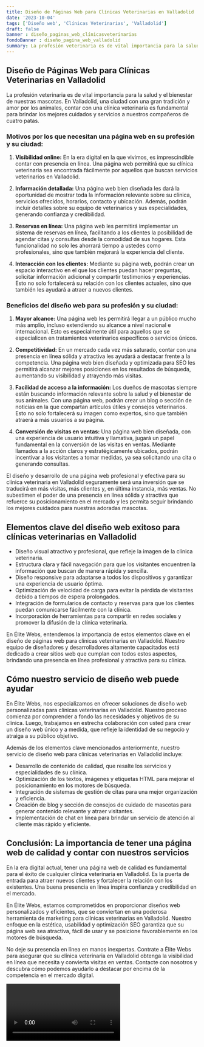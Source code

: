 ```yaml
---
title: Diseño de Páginas Web para Clínicas Veterinarias en Valladolid
date: '2023-10-04'
tags: ['Diseño web', 'Clínicas Veterinarias', 'Valladolid']
draft: false
banner : diseño_paginas_web_clínicasveterinarias
fondoBanner : diseño_pagina_web_valladolid
summary: La profesión veterinaria es de vital importancia para la salud y el bienestar de nuestras mascotas. En Valladolid, una ciudad con una gran tradición y amor por los animales, contar con una clínica veterinaria es fundamental para brindar los mejores cuidados y servicios a nuestros compañeros de cuatro patas.
---
```


## Diseño de Páginas Web para Clínicas Veterinarias en Valladolid

La profesión veterinaria es de vital importancia para la salud y el bienestar de nuestras mascotas. En Valladolid, una ciudad con una gran tradición y amor por los animales, contar con una clínica veterinaria es fundamental para brindar los mejores cuidados y servicios a nuestros compañeros de cuatro patas.

### Motivos por los que necesitan una página web en su profesión y su ciudad:

1. **Visibilidad online:** En la era digital en la que vivimos, es imprescindible contar con presencia en línea. Una página web permitirá que su clínica veterinaria sea encontrada fácilmente por aquellos que buscan servicios veterinarios en Valladolid.

2. **Información detallada:** Una página web bien diseñada les dará la oportunidad de mostrar toda la información relevante sobre su clínica, servicios ofrecidos, horarios, contacto y ubicación. Además, podrán incluir detalles sobre su equipo de veterinarios y sus especialidades, generando confianza y credibilidad.

3. **Reservas en línea:** Una página web les permitirá implementar un sistema de reservas en línea, facilitando a los clientes la posibilidad de agendar citas y consultas desde la comodidad de sus hogares. Esta funcionalidad no solo les ahorrará tiempo a ustedes como profesionales, sino que también mejorará la experiencia del cliente.

4. **Interacción con los clientes:** Mediante su página web, podrán crear un espacio interactivo en el que los clientes puedan hacer preguntas, solicitar información adicional y compartir testimonios y experiencias. Esto no solo fortalecerá su relación con los clientes actuales, sino que también les ayudará a atraer a nuevos clientes.

### Beneficios del diseño web para su profesión y su ciudad:

1. **Mayor alcance:** Una página web les permitirá llegar a un público mucho más amplio, incluso extendiendo su alcance a nivel nacional e internacional. Esto es especialmente útil para aquellos que se especialicen en tratamientos veterinarios específicos o servicios únicos.

2. **Competitividad:** En un mercado cada vez más saturado, contar con una presencia en línea sólida y atractiva les ayudará a destacar frente a la competencia. Una página web bien diseñada y optimizada para SEO les permitirá alcanzar mejores posiciones en los resultados de búsqueda, aumentando su visibilidad y atrayendo más visitas.

3. **Facilidad de acceso a la información:** Los dueños de mascotas siempre están buscando información relevante sobre la salud y el bienestar de sus animales. Con una página web, podrán crear un blog o sección de noticias en la que compartan artículos útiles y consejos veterinarios. Esto no solo fortalecerá su imagen como expertos, sino que también atraerá a más usuarios a su página.

4. **Conversión de visitas en ventas:** Una página web bien diseñada, con una experiencia de usuario intuitiva y llamativa, jugará un papel fundamental en la conversión de las visitas en ventas. Mediante llamados a la acción claros y estratégicamente ubicados, podrán incentivar a los visitantes a tomar medidas, ya sea solicitando una cita o generando consultas.

El diseño y desarrollo de una página web profesional y efectiva para su clínica veterinaria en Valladolid seguramente será una inversión que se traducirá en más visitas, más clientes y, en última instancia, más ventas. No subestimen el poder de una presencia en línea sólida y atractiva que refuerce su posicionamiento en el mercado y les permita seguir brindando los mejores cuidados para nuestras adoradas mascotas.

<GifSeo />

<Cta />

## Elementos clave del diseño web exitoso para clínicas veterinarias en Valladolid

- Diseño visual atractivo y profesional, que refleje la imagen de la clínica veterinaria.
- Estructura clara y fácil navegación para que los visitantes encuentren la información que buscan de manera rápida y sencilla.
- Diseño responsive para adaptarse a todos los dispositivos y garantizar una experiencia de usuario óptima.
- Optimización de velocidad de carga para evitar la pérdida de visitantes debido a tiempos de espera prolongados.
- Integración de formularios de contacto y reservas para que los clientes puedan comunicarse fácilmente con la clínica.
- Incorporación de herramientas para compartir en redes sociales y promover la difusión de la clínica veterinaria.

En Élite Webs, entendemos la importancia de estos elementos clave en el diseño de páginas web para clínicas veterinarias en Valladolid. Nuestro equipo de diseñadores y desarrolladores altamente capacitados está dedicado a crear sitios web que cumplan con todos estos aspectos, brindando una presencia en línea profesional y atractiva para su clínica.

## Cómo nuestro servicio de diseño web puede ayudar

En Élite Webs, nos especializamos en ofrecer soluciones de diseño web personalizadas para clínicas veterinarias en Valladolid. Nuestro proceso comienza por comprender a fondo las necesidades y objetivos de su clínica. Luego, trabajamos en estrecha colaboración con usted para crear un diseño web único y a medida, que refleje la identidad de su negocio y atraiga a su público objetivo.

Además de los elementos clave mencionados anteriormente, nuestro servicio de diseño web para clínicas veterinarias en Valladolid incluye:

- Desarrollo de contenido de calidad, que resalte los servicios y especialidades de su clínica.
- Optimización de los textos, imágenes y etiquetas HTML para mejorar el posicionamiento en los motores de búsqueda.
- Integración de sistemas de gestión de citas para una mejor organización y eficiencia.
- Creación de blog y sección de consejos de cuidado de mascotas para generar contenido relevante y atraer visitantes.
- Implementación de chat en línea para brindar un servicio de atención al cliente más rápido y eficiente.

## Conclusión: La importancia de tener una página web de calidad y contar con nuestros servicios

En la era digital actual, tener una página web de calidad es fundamental para el éxito de cualquier clínica veterinaria en Valladolid. Es la puerta de entrada para atraer nuevos clientes y fortalecer la relación con los existentes. Una buena presencia en línea inspira confianza y credibilidad en el mercado.

En Élite Webs, estamos comprometidos en proporcionar diseños web personalizados y eficientes, que se conviertan en una poderosa herramienta de marketing para clínicas veterinarias en Valladolid. Nuestro enfoque en la estética, usabilidad y optimización SEO garantiza que su página web sea atractiva, fácil de usar y se posicione favorablemente en los motores de búsqueda.

No deje su presencia en línea en manos inexpertas. Contrate a Élite Webs para asegurar que su clínica veterinaria en Valladolid obtenga la visibilidad en línea que necesita y convierta visitas en ventas. Contacte con nosotros y descubra cómo podemos ayudarlo a destacar por encima de la competencia en el mercado digital.

<Video />

<CtaBot job='Clínicas Veterinarias' city='Valladolid'/>

<Gmaps query='Valladolid+españa+maps' />